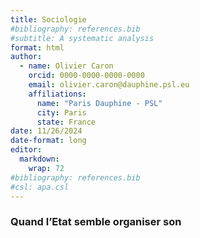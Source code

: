 ```yaml
---
title: Sociologie
#bibliography: references.bib
#subtitle: A systematic analysis
format: html
author:
  - name: Olivier Caron
    orcid: 0000-0000-0000-0000
    email: olivier.caron@dauphine.psl.eu
    affiliations:
      name: "Paris Dauphine - PSL"
      city: Paris
      state: France
date: 11/26/2024
date-format: long
editor: 
  markdown: 
    wrap: 72
#bibliography: references.bib
#csl: apa.csl
---
```


### Quand l'Etat semble organiser son
